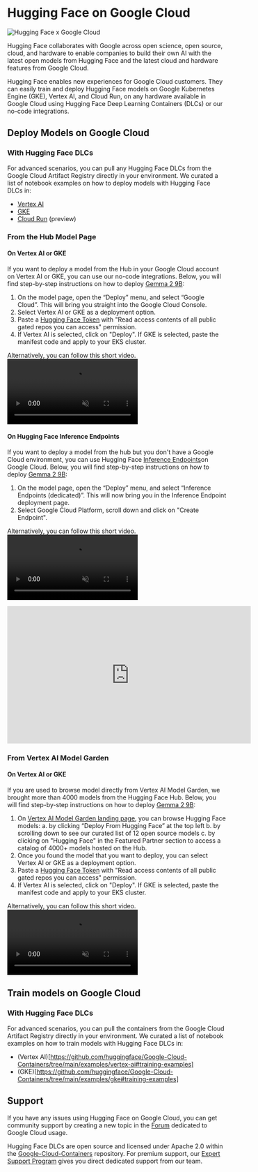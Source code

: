# Hugging Face on Google Cloud

![Hugging Face x Google Cloud](https://huggingface.co/datasets/huggingface/documentation-images/resolve/main/google-cloud/thumbnail.png)

Hugging Face collaborates with Google across open science, open source, cloud, and hardware to enable companies to build their own AI with the latest open models from Hugging Face and the latest cloud and hardware features from Google Cloud.

Hugging Face enables new experiences for Google Cloud customers. They can easily train and deploy Hugging Face models on Google Kubernetes Engine (GKE), Vertex AI, and Cloud Run, on any hardware available in Google Cloud using Hugging Face Deep Learning Containers (DLCs) or our no-code integrations.

## Deploy Models on Google Cloud

### With Hugging Face DLCs

For advanced scenarios, you can pull any Hugging Face DLCs from the Google Cloud Artifact Registry directly in your environment. We curated a list of notebook examples on how to deploy models with Hugging Face DLCs in:
- [Vertex AI](https://github.com/huggingface/Google-Cloud-Containers/tree/main/examples/vertex-ai#inference-examples)
- [GKE](https://github.com/huggingface/Google-Cloud-Containers/tree/main/examples/gke#inference-examples)
- [Cloud Run](https://github.com/huggingface/Google-Cloud-Containers/tree/main/examples/cloud-run#inference-examples) (preview)

### From the Hub Model Page

#### On Vertex AI or GKE

If you want to deploy a model from the Hub in your Google Cloud account on Vertex AI or GKE, you can use our no-code integrations. Below, you will find step-by-step instructions on how to deploy [Gemma 2 9B](https://huggingface.co/google/gemma-2-9b-it):
1. On the model page, open the “Deploy” menu, and select “Google Cloud”. This will bring you straight into the Google Cloud Console.
2. Select Vertex AI or GKE as a deployment option.
3. Paste a [Hugging Face Token](https://huggingface.co/docs/hub/en/security-tokens) with "Read access contents of all public gated repos you can access" permission.
4. If Vertex AI is selected, click on "Deploy". If GKE is selected, paste the manifest code and apply to your EKS cluster.

Alternatively, you can follow this short video.
<video src="https://huggingface.co/datasets/huggingface/documentation-images/resolve/main/google-cloud/deploy-google-cloud.mp4" controls autoplay muted loop />

#### On Hugging Face Inference Endpoints

If you want to deploy a model from the hub but you don't have a Google Cloud environment, you can use Hugging Face [Inference Endpoints](https://huggingface.co/inference-endpoints/dedicated)on Google Cloud. Below, you will find step-by-step instructions on how to deploy [Gemma 2 9B](https://huggingface.co/google/gemma-2-9b-it):
1. On the model page, open the “Deploy” menu, and select “Inference Endpoints (dedicated)”. This will now bring you in the Inference Endpoint deployment page.
2. Select Google Cloud Platform, scroll down and click on "Create Endpoint". 

Alternatively, you can follow this short video.
<video src="https://huggingface.co/datasets/huggingface/documentation-images/resolve/main/google-cloud/inference-endpoints.mp4" controls autoplay muted loop />

<iframe width="560" height="315" src="https://huggingface.co/datasets/huggingface/documentation-images/resolve/main/google-cloud/inference-endpoints.mp4" title="Spaces intro" frameborder="0" allow="accelerometer; autoplay; clipboard-write; encrypted-media; gyroscope; picture-in-picture" allowfullscreen></iframe>

### From Vertex AI Model Garden

#### On Vertex AI or GKE

If you are used to browse model directly from Vertex AI Model Garden, we brought more than 4000 models from the Hugging Face Hub. Below, you will find step-by-step instructions on how to deploy [Gemma 2 9B](https://huggingface.co/google/gemma-2-9b-it):
1. On [Vertex AI Model Garden landing page](https://console.cloud.google.com/vertex-ai/model-garden), you can browse Hugging Face models:
    a. by clicking “Deploy From Hugging Face” at the top left
    b. by scrolling down to see our curated list of 12 open source models 
    c. by clicking on "Hugging Face" in the Featured Partner section to access a catalog of 4000+ models hosted on the Hub.
2. Once you found the model that you want to deploy, you can select Vertex AI or GKE as a deployment option.
3. Paste a [Hugging Face Token](https://huggingface.co/docs/hub/en/security-tokens) with "Read access contents of all public gated repos you can access" permission.
4. If Vertex AI is selected, click on "Deploy". If GKE is selected, paste the manifest code and apply to your EKS cluster.

Alternatively, you can follow this short video.
<video src="https://huggingface.co/datasets/huggingface/documentation-images/resolve/main/google-cloud/vertex-ai-model-garden.mp4" controls autoplay muted loop />

## Train models on Google Cloud

### With Hugging Face DLCs

For advanced scenarios, you can pull the containers from the Google Cloud Artifact Registry directly in your environment. We curated a list of notebook examples on how to train models with Hugging Face DLCs in:
- (Vertex AI)[https://github.com/huggingface/Google-Cloud-Containers/tree/main/examples/vertex-ai#training-examples]
- (GKE)[https://github.com/huggingface/Google-Cloud-Containers/tree/main/examples/gke#training-examples]

## Support

If you have any issues using Hugging Face on Google Cloud, you can get community support by creating a new topic in the [Forum](https://discuss.huggingface.co/c/google-cloud/69/l/latest) dedicated to Google Cloud usage.

Hugging Face DLCs are open source and licensed under Apache 2.0 within the [Google-Cloud-Containers](https://github.com/huggingface/Google-Cloud-Containers) repository. For premium support, our [Expert Support Program](https://huggingface.co/support) gives you direct dedicated support from our team.